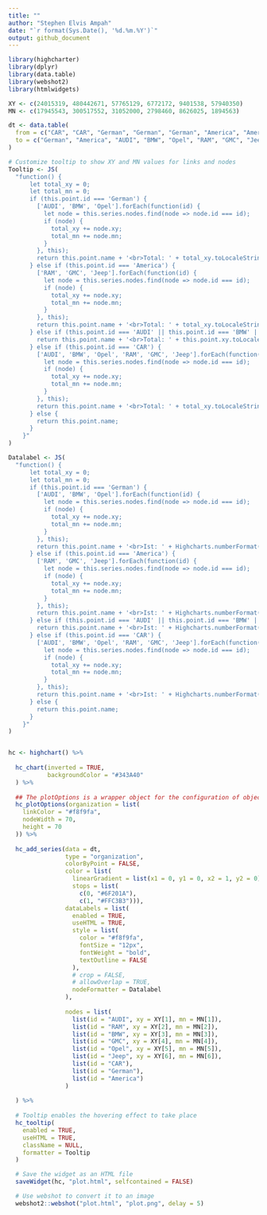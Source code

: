 ```yaml
---
title: ""
author: "Stephen Elvis Ampah"
date: "`r format(Sys.Date(), '%d.%m.%Y')`"
output: github_document
---
```


```r
library(highcharter)
library(dplyr)
library(data.table)
library(webshot2)
library(htmlwidgets)
```

```r
XY <- c(24015319, 480442671, 57765129, 6772172, 9401538, 57940350)
MN <- c(17945543, 300517552, 31052000, 2798460, 8626025, 1894563)

dt <- data.table(
  from = c("CAR", "CAR", "German", "German", "German", "America", "America", "America"),
  to = c("German", "America", "AUDI", "BMW", "Opel", "RAM", "GMC", "Jeep")
)

# Customize tooltip to show XY and MN values for links and nodes
Tooltip <- JS(
  "function() {
      let total_xy = 0;
      let total_mn = 0;
      if (this.point.id === 'German') {
        ['AUDI', 'BMW', 'Opel'].forEach(function(id) {
          let node = this.series.nodes.find(node => node.id === id);
          if (node) {
            total_xy += node.xy;
            total_mn += node.mn;
          }
        }, this);
        return this.point.name + '<br>Total: ' + total_xy.toLocaleString('de-DE') + '<br>Change: ' + total_mn.toLocaleString('de-DE');
      } else if (this.point.id === 'America') {
        ['RAM', 'GMC', 'Jeep'].forEach(function(id) {
          let node = this.series.nodes.find(node => node.id === id);
          if (node) {
            total_xy += node.xy;
            total_mn += node.mn;
          }
        }, this);
        return this.point.name + '<br>Total: ' + total_xy.toLocaleString('de-DE') + '<br>Change: ' + total_mn.toLocaleString('de-DE');
      } else if (this.point.id === 'AUDI' || this.point.id === 'BMW' || this.point.id === 'Opel' || this.point.id === 'RAM' || this.point.id === 'GMC' || this.point.id === 'Jeep') {
        return this.point.name + '<br>Total: ' + this.point.xy.toLocaleString('de-DE') + '<br>Change: ' + this.point.mn.toLocaleString('de-DE');
      } else if (this.point.id === 'CAR') {
        ['AUDI', 'BMW', 'Opel', 'RAM', 'GMC', 'Jeep'].forEach(function(id) {
          let node = this.series.nodes.find(node => node.id === id);
          if (node) {
            total_xy += node.xy;
            total_mn += node.mn;
          }
        }, this);
        return this.point.name + '<br>Total: ' + total_xy.toLocaleString('de-DE') + '<br>Change: ' + total_mn.toLocaleString('de-DE');
      } else {
        return this.point.name;
      }
    }"
)

Datalabel <- JS(
  "function() {
      let total_xy = 0;
      let total_mn = 0;
      if (this.point.id === 'German') {
        ['AUDI', 'BMW', 'Opel'].forEach(function(id) {
          let node = this.series.nodes.find(node => node.id === id);
          if (node) {
            total_xy += node.xy;
            total_mn += node.mn;
          }
        }, this);
        return this.point.name + '<br>Ist: ' + Highcharts.numberFormat(total_xy/1000000, 2, ',', '.') + ' Mio.<br>Δ: ' + Highcharts.numberFormat(total_mn/1000000, 2, ',', '.') + ' Mio.';
      } else if (this.point.id === 'America') {
        ['RAM', 'GMC', 'Jeep'].forEach(function(id) {
          let node = this.series.nodes.find(node => node.id === id);
          if (node) {
            total_xy += node.xy;
            total_mn += node.mn;
          }
        }, this);
        return this.point.name + '<br>Ist: ' + Highcharts.numberFormat(total_xy/1000000, 2, ',', '.') + ' Mio.<br>Δ: ' + Highcharts.numberFormat(total_mn/1000000, 2, ',', '.') + ' Mio.';
      } else if (this.point.id === 'AUDI' || this.point.id === 'BMW' || this.point.id === 'Opel' || this.point.id === 'RAM' || this.point.id === 'GMC' || this.point.id === 'Jeep') {
        return this.point.name + '<br>Ist: ' + Highcharts.numberFormat(this.point.xy/1000000, 2, ',', '.') + ' Mio.<br>Δ: ' + Highcharts.numberFormat(this.point.mn/1000000, 2, ',', '.') + ' Mio.';
      } else if (this.point.id === 'CAR') {
        ['AUDI', 'BMW', 'Opel', 'RAM', 'GMC', 'Jeep'].forEach(function(id) {
          let node = this.series.nodes.find(node => node.id === id);
          if (node) {
            total_xy += node.xy;
            total_mn += node.mn;
          }
        }, this);
        return this.point.name + '<br>Ist: ' + Highcharts.numberFormat(total_xy/1000000, 2, ',', '.') + ' Mio.<br>Δ: ' + Highcharts.numberFormat(total_mn/1000000, 2, ',', '.') + ' Mio.';
      } else {
        return this.point.name;
      }
    }"
)


hc <- highchart() %>%
  
  hc_chart(inverted = TRUE,
           backgroundColor = "#343A40"
  ) %>%
  
  ## The plotOptions is a wrapper object for the configuration of objects for each series type
  hc_plotOptions(organization = list(
    linkColor = "#f8f9fa",
    nodeWidth = 70,
    height = 70
  )) %>%
  
  hc_add_series(data = dt,
                type = "organization",
                colorByPoint = FALSE,
                color = list(
                  linearGradient = list(x1 = 0, y1 = 0, x2 = 1, y2 = 0),
                  stops = list(
                    c(0, "#6F201A"),
                    c(1, "#FFC3B3"))),
                dataLabels = list(
                  enabled = TRUE,
                  useHTML = TRUE,
                  style = list(
                    color = "#f8f9fa",
                    fontSize = "12px",
                    fontWeight = "bold",
                    textOutline = FALSE
                  ),
                  # crop = FALSE,
                  # allowOverlap = TRUE,
                  nodeFormatter = Datalabel
                ),
                
                nodes = list(
                  list(id = "AUDI", xy = XY[1], mn = MN[1]), 
                  list(id = "RAM", xy = XY[2], mn = MN[2]),
                  list(id = "BMW", xy = XY[3], mn = MN[3]),
                  list(id = "GMC", xy = XY[4], mn = MN[4]),
                  list(id = "Opel", xy = XY[5], mn = MN[5]),
                  list(id = "Jeep", xy = XY[6], mn = MN[6]),
                  list(id = "CAR"),
                  list(id = "German"),
                  list(id = "America")
                )
                
  ) %>%
  
  # Tooltip enables the hovering effect to take place
  hc_tooltip(
    enabled = TRUE,
    useHTML = TRUE,
    className = NULL,
    formatter = Tooltip
  )

  # Save the widget as an HTML file
  saveWidget(hc, "plot.html", selfcontained = FALSE)

  # Use webshot to convert it to an image
  webshot2::webshot("plot.html", "plot.png", delay = 5)
```


